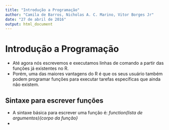 ```yaml
---
title: "Introdução a Programação"
author: "Camila de Barros, Nicholas A. C. Marino, Vitor Borges Jr"
date: "27 de abril de 2016"
output: html_document
---
```


# **Introdução a Programação**

* Até agora nós escrevemos e executamos linhas de comando a partir das funções já existentes no R.
* Porém, uma das maiores vantagens do R é que os seus usuário também podem programar funções para executar tarefas específicas que ainda não existem.

## **Sintaxe para escrever funções**

* A sintaxe básica para escrever uma função é: *function(lista de argumentos){corpo da função}*
* 
```r

```

